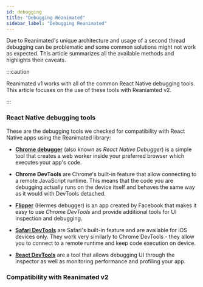 ```yaml
---
id: debugging
title: "Debugging Reanimated"
sidebar_label: "Debugging Reanimated"
---
```



Due to Reanimated's unique architecture and usage of a second thread debugging
can be problematic and some common solutions might not work as expected.
This article summarizes all the available methods and highlights their caveats.

:::caution

Reanimated v1 works with all of the common React Native debugging tools. This
article focuses on the use of these tools with Reaniamted v2.

:::

### React Native debugging tools

These are the debugging tools we checked for compatibility with React Native
apps using the Reanimated library:

- [**Chrome debugger**](https://reactnative.dev/docs/debugging#chrome-developer-tools)
(also known as _React Native Debugger_) is a simple tool that creates a web
worker inside your preferred browser which executes your app's code.

- **Chrome DevTools**
are Chrome's built-in feature that allow connecting to a remote JavaScript runtime.
This means that the code you are debugging actually runs on the device itself and
behaves the same way as it would with DevTools detached.

- [**Flipper**](https://fbflipper.com/) (Hermes debugger) is an app created by
Facebook that makes it easy to use _Chrome DevTools_ and provide additional tools for
UI inspection and debugging.

- [**Safari DevTools**](https://reactnative.dev/docs/debugging#safari-developer-tools)
are Safari's built-in feature and are available for iOS devices only. They work
very similarly to Chrome DevTools - they allow you to connect to a remote runtime
and keep code execution on device.

- [**React DevTools**](https://reactnative.dev/docs/debugging#react-developer-tools)
are a tool that allows debugging UI through the inspector as well as monitoring
performance and profiling your app.

### Compatibility with Reanimated v2

<CompatibilityTable/>